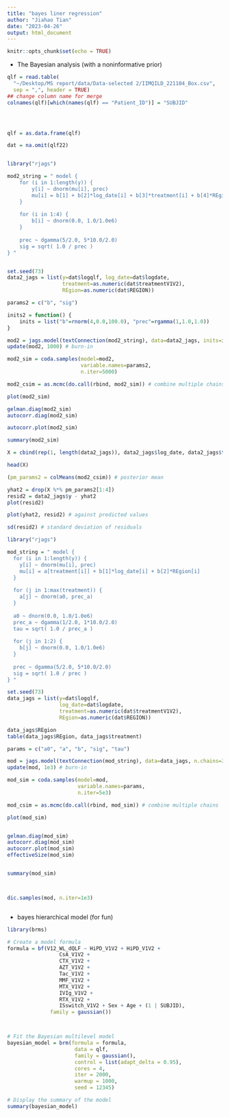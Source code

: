 ```yaml
---
title: "bayes liner regression"
author: "Jiahao Tian"
date: "2023-04-26"
output: html_document
---
```


```r
knitr::opts_chunk$set(echo = TRUE)
```

- The Bayesian analysis (with a noninformative prior)

```r
qlf = read.table(
  "~/Desktop/MS report/data/Data-selected 2/IIMQILD_221104_Box.csv", 
  sep = ",", header = TRUE)
## change column name for merge
colnames(qlf)[which(names(qlf) == "Patient_ID")] = "SUBJID"




qlf = as.data.frame(qlf)

```


```r
dat = na.omit(qlf22)


library("rjags")

mod2_string = " model {
    for (i in 1:length(y)) {
        y[i] ~ dnorm(mu[i], prec)
        mu[i] = b[1] + b[2]*log_date[i] + b[3]*treatment[i] + b[4]*REgion[i]
    }
    
    for (i in 1:4) {
        b[i] ~ dnorm(0.0, 1.0/1.0e6)
    }
    
    prec ~ dgamma(5/2.0, 5*10.0/2.0)
    sig = sqrt( 1.0 / prec )
} "


set.seed(73)
data2_jags = list(y=dat$logqlf, log_date=dat$logdate,
                  treatment=as.numeric(dat$treatmentV1V2),
                  REgion=as.numeric(dat$REGION))

params2 = c("b", "sig")

inits2 = function() {
    inits = list("b"=rnorm(4,0.0,100.0), "prec"=rgamma(1,1.0,1.0))
}

mod2 = jags.model(textConnection(mod2_string), data=data2_jags, inits=inits2, n.chains=3)
update(mod2, 1000) # burn-in

mod2_sim = coda.samples(model=mod2,
                        variable.names=params2,
                        n.iter=5000)

mod2_csim = as.mcmc(do.call(rbind, mod2_sim)) # combine multiple chains

```


```r
plot(mod2_sim)


```


```r
gelman.diag(mod2_sim)
autocorr.diag(mod2_sim)

autocorr.plot(mod2_sim)

```


```r
summary(mod2_sim)


```


```r
X = cbind(rep(1, length(data2_jags)), data2_jags$log_date, data2_jags$treatment, data2_jags$REgion)

head(X)

(pm_params2 = colMeans(mod2_csim)) # posterior mean

yhat2 = drop(X %*% pm_params2[1:4])
resid2 = data2_jags$y - yhat2
plot(resid2)
```


```r
plot(yhat2, resid2) # against predicted values


```


```r
sd(resid2) # standard deviation of residuals

```



```r
library("rjags")

mod_string = " model {
  for (i in 1:length(y)) {
    y[i] ~ dnorm(mu[i], prec)
    mu[i] = a[treatment[i]] + b[1]*log_date[i] + b[2]*REgion[i]
  }
  
  for (j in 1:max(treatment)) {
    a[j] ~ dnorm(a0, prec_a)
  }
  
  a0 ~ dnorm(0.0, 1.0/1.0e6)
  prec_a ~ dgamma(1/2.0, 1*10.0/2.0)
  tau = sqrt( 1.0 / prec_a )
  
  for (j in 1:2) {
    b[j] ~ dnorm(0.0, 1.0/1.0e6)
  }
  
  prec ~ dgamma(5/2.0, 5*10.0/2.0)
  sig = sqrt( 1.0 / prec )
} "

set.seed(73)
data_jags = list(y=dat$logqlf, 
                 log_date=dat$logdate,
                 treatment=as.numeric(dat$treatmentV1V2),
                 REgion=as.numeric(dat$REGION))

data_jags$REgion
table(data_jags$REgion, data_jags$treatment)

params = c("a0", "a", "b", "sig", "tau")

mod = jags.model(textConnection(mod_string), data=data_jags, n.chains=3)
update(mod, 1e3) # burn-in

mod_sim = coda.samples(model=mod,
                       variable.names=params,
                       n.iter=5e3)

mod_csim = as.mcmc(do.call(rbind, mod_sim)) # combine multiple chains

```

```r

plot(mod_sim)



```



```r
gelman.diag(mod_sim)
autocorr.diag(mod_sim)
autocorr.plot(mod_sim)
effectiveSize(mod_sim)



```



```r
summary(mod_sim)




```



```r

dic.samples(mod, n.iter=1e3)



```


#############
- bayes hierarchical model (for fun)

```r
library(brms)

# Create a model formula
formula = bf(V12_WL_dQLF ~ HiPD_V1V2 + HiPD_V1V2 +
                 CsA_V1V2 +    
                 CTX_V1V2 +      
                 AZT_V1V2 +       
                 Tac_V1V2 +     
                 MMF_V1V2 +     
                 MTX_V1V2 +     
                 IVIg_V1V2 +    
                 RTX_V1V2 +   
                 ISswitch_V1V2 + Sex + Age + (1 | SUBJID), 
              family = gaussian())



# Fit the Bayesian multilevel model
bayesian_model = brm(formula = formula, 
                      data = qlf,
                      family = gaussian(),
                      control = list(adapt_delta = 0.95),
                      cores = 4,
                      iter = 2000,
                      warmup = 1000,
                      seed = 12345)

# Display the summary of the model
summary(bayesian_model)




```
